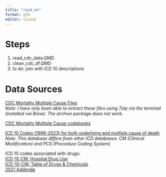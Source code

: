 ```yaml
---
title: "read_me"
format: gfm
editor: visual
---
```


# Steps

1.  read_cdc_data.QMD
2.  clean_cdc_df.QMD
3.  to do: join with ICD 10 descriptions

# Data Sources

[CDC Mortality Multiple Cause Files](https://www.cdc.gov/nchs/data_access/vitalstatsonline.htm)\
*Note: I have only been able to extract these files using 7zip via the terminal (installed via Brew). The archive package does not work.*

[CDC Mortality Multiple Cause codebooks](https://www.cdc.gov/nchs/nvss/mortality_public_use_data.htm)

[ICD 10 Codes (1999-2023) for both underlying and multiple cause of death](https://ftp.cdc.gov/pub/Health_Statistics/NCHS/Publications/ICD10/allvalid2023-detailed-titles-headings.csv)\
*Note: This database differs from other ICD databases: CM (Clinical Modification) and PCS (Procedure Coding System)*

ICD 10 codes associated with drugs:\
[ICD-10 CM: Hospital Drug Use](https://www.cdc.gov/nchs/dhcs/drug-use/icd10-codes.htm)\
[ICD-10-CM: Table of Drugs & Chemicals](https://ftp.cdc.gov/pub/health_statistics/nchs/publications/ICD10CM/2019/icd10cm_drug_2019.pdf)\
[2021 Addenda](https://ftp.cdc.gov/pub/health_statistics/nchs/publications/ICD10CM/2021/icd10cm_drug_addenda_2021.pdf)
